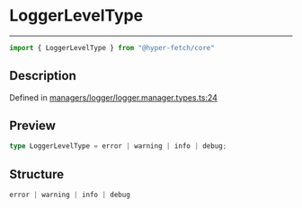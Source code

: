 

# LoggerLevelType

<div class="api-docs__separator" data-reactroot="">

---

</div><div class="api-docs__import" data-reactroot="">

```ts
import { LoggerLevelType } from "@hyper-fetch/core"
```

</div><div class="api-docs__section">

## Description

</div><div class="api-docs__description"><span class="api-docs__do-not-parse">



</span></div><p class="api-docs__definition">

Defined in [managers/logger/logger.manager.types.ts:24](https://github.com/BetterTyped/hyper-fetch/blob/aff5c35a/packages/core/src/managers/logger/logger.manager.types.ts#L24)

</p><div class="api-docs__section">

## Preview

</div><div class="api-docs__preview type single">

```ts
type LoggerLevelType = error | warning | info | debug;
```

</div><div class="api-docs__section">

## Structure

</div><div class="api-docs__returns">

```ts
error | warning | info | debug
```

</div>